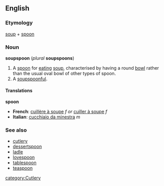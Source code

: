 ==English==
===Etymology===
[[soup]] + [[spoon]]

===Noun===
'''soupspoon''' (''plural'' '''soupspoons''')

#A [[spoon]] for [[eat]]ing [[soup]], characterised by having a round [[bowl]] rather than the usual oval bowl of other types of spoon.
#A [[soupspoonful]].

====Translations====
'''spoon'''
*'''French''': [[cuillère à soupe]] ''f'' ''or'' [[cuiller à soupe]] ''f''
*'''Italian''': [[cucchiaio da minestra]] ''m''

===See also===
*[[cutlery]]
*[[dessertspoon]]
*[[ladle]]
*[[lovespoon]]
*[[tablespoon]]
*[[teaspoon]]

[[category:Cutlery]]